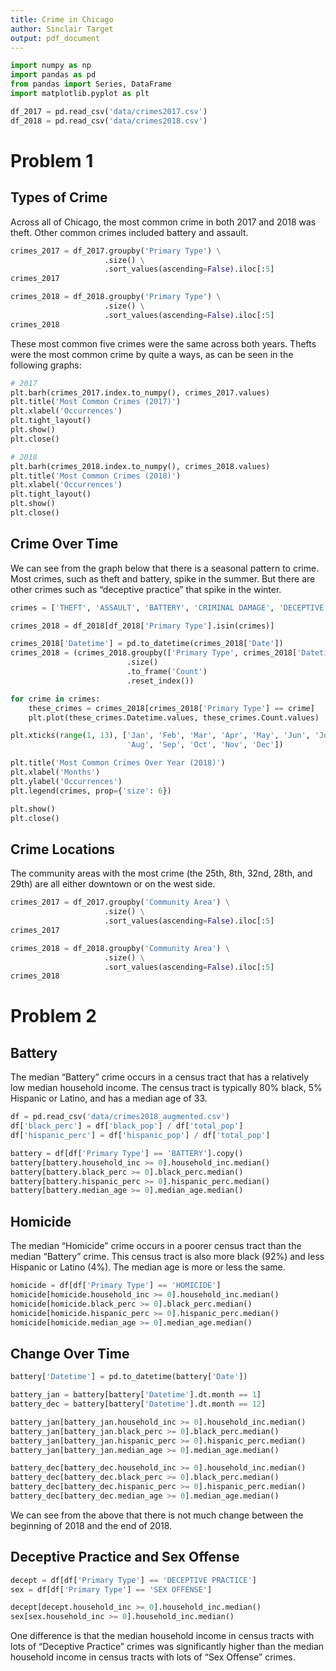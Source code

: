 ```yaml
---
title: Crime in Chicago
author: Sinclair Target
output: pdf_document
---
```


```python
import numpy as np
import pandas as pd
from pandas import Series, DataFrame
import matplotlib.pyplot as plt
```

```python
df_2017 = pd.read_csv('data/crimes2017.csv')
df_2018 = pd.read_csv('data/crimes2018.csv')
```

# Problem 1
## Types of Crime
Across all of Chicago, the most common crime in both 2017 and 2018 was theft.
Other common crimes included battery and assault.

```python
crimes_2017 = df_2017.groupby('Primary Type') \
                     .size() \
                     .sort_values(ascending=False).iloc[:5]
crimes_2017

crimes_2018 = df_2018.groupby('Primary Type') \
                     .size() \
                     .sort_values(ascending=False).iloc[:5]
crimes_2018
```

These most common five crimes were the same across both years. Thefts were the
most common crime by quite a ways, as can be seen in the following graphs:

```python
# 2017
plt.barh(crimes_2017.index.to_numpy(), crimes_2017.values)
plt.title('Most Common Crimes (2017)')
plt.xlabel('Occurrences')
plt.tight_layout()
plt.show()
plt.close()

# 2018
plt.barh(crimes_2018.index.to_numpy(), crimes_2018.values)
plt.title('Most Common Crimes (2018)')
plt.xlabel('Occurrences')
plt.tight_layout()
plt.show()
plt.close()
```

## Crime Over Time
We can see from the graph below that there is a seasonal pattern to crime. Most
crimes, such as theft and battery, spike in the summer. But there are other
crimes such as "deceptive practice" that spike in the winter.

```python
crimes = ['THEFT', 'ASSAULT', 'BATTERY', 'CRIMINAL DAMAGE', 'DECEPTIVE PRACTICE']

crimes_2018 = df_2018[df_2018['Primary Type'].isin(crimes)]

crimes_2018['Datetime'] = pd.to_datetime(crimes_2018['Date'])
crimes_2018 = (crimes_2018.groupby(['Primary Type', crimes_2018['Datetime'].dt.month])
                          .size()
                          .to_frame('Count')
                          .reset_index())

for crime in crimes:
    these_crimes = crimes_2018[crimes_2018['Primary Type'] == crime]
    plt.plot(these_crimes.Datetime.values, these_crimes.Count.values)

plt.xticks(range(1, 13), ['Jan', 'Feb', 'Mar', 'Apr', 'May', 'Jun', 'Jul',
                          'Aug', 'Sep', 'Oct', 'Nov', 'Dec'])

plt.title('Most Common Crimes Over Year (2018)')
plt.xlabel('Months')
plt.ylabel('Occurrences')
plt.legend(crimes, prop={'size': 6})

plt.show()
plt.close()
```

## Crime Locations
The community areas with the most crime (the 25th, 8th, 32nd, 28th, and 29th)
are all either downtown or on the west side.

```python
crimes_2017 = df_2017.groupby('Community Area') \
                     .size() \
                     .sort_values(ascending=False).iloc[:5]
crimes_2017

crimes_2018 = df_2018.groupby('Community Area') \
                     .size() \
                     .sort_values(ascending=False).iloc[:5]
crimes_2018
```

# Problem 2
## Battery
The median "Battery" crime occurs in a census tract that has a relatively low
median household income. The census tract is typically 80% black, 5% Hispanic
or Latino, and has a median age of 33.

```python
df = pd.read_csv('data/crimes2018_augmented.csv')
df['black_perc'] = df['black_pop'] / df['total_pop']
df['hispanic_perc'] = df['hispanic_pop'] / df['total_pop']

battery = df[df['Primary Type'] == 'BATTERY'].copy()
battery[battery.household_inc >= 0].household_inc.median()
battery[battery.black_perc >= 0].black_perc.median()
battery[battery.hispanic_perc >= 0].hispanic_perc.median()
battery[battery.median_age >= 0].median_age.median()
```

## Homicide
The median "Homicide" crime occurs in a poorer census tract than the median
"Battery" crime. This census tract is also more black (92%) and less Hispanic
or Latino (4%). The median age is more or less the same.

```python
homicide = df[df['Primary Type'] == 'HOMICIDE']
homicide[homicide.household_inc >= 0].household_inc.median()
homicide[homicide.black_perc >= 0].black_perc.median()
homicide[homicide.hispanic_perc >= 0].hispanic_perc.median()
homicide[homicide.median_age >= 0].median_age.median()
```

## Change Over Time
```python
battery['Datetime'] = pd.to_datetime(battery['Date'])

battery_jan = battery[battery['Datetime'].dt.month == 1]
battery_dec = battery[battery['Datetime'].dt.month == 12]

battery_jan[battery_jan.household_inc >= 0].household_inc.median()
battery_jan[battery_jan.black_perc >= 0].black_perc.median()
battery_jan[battery_jan.hispanic_perc >= 0].hispanic_perc.median()
battery_jan[battery_jan.median_age >= 0].median_age.median()

battery_dec[battery_dec.household_inc >= 0].household_inc.median()
battery_dec[battery_dec.black_perc >= 0].black_perc.median()
battery_dec[battery_dec.hispanic_perc >= 0].hispanic_perc.median()
battery_dec[battery_dec.median_age >= 0].median_age.median()
```

We can see from the above that there is not much change between the beginning
of 2018 and the end of 2018.

## Deceptive Practice and Sex Offense
```python
decept = df[df['Primary Type'] == 'DECEPTIVE PRACTICE']
sex = df[df['Primary Type'] == 'SEX OFFENSE']

decept[decept.household_inc >= 0].household_inc.median()
sex[sex.household_inc >= 0].household_inc.median()
```

One difference is that the median household income in census tracts with lots
of "Deceptive Practice" crimes was significantly higher than the median
household income in census tracts with lots of "Sex Offense" crimes.
